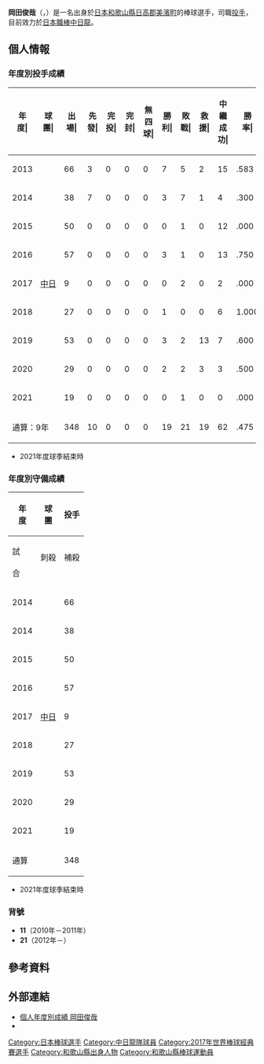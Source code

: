 {{Infobox NPB player|
|name=岡田俊哉|
|image=20130421 Toshiya Okada, pitcher of the Chunichi Dragons, at Yokohama Stadium.JPG|
|width=300|
|position=投手|
|team=中日龍|
|number=21|
|bats=左|
|throws=左|
|birthdate={{birth_date_and_age|1991|12|5|mf=y}}|
|birthplace={{JPN}}[[和歌山縣|和歌山縣]][[日高郡_(和歌山縣)|日高郡]][[美濱町_(和歌山縣)|美濱町]]|
|debutdate=3月30日
|debutyear=2013年
|debutteam=中日龍
|statyear=2021年球季
|stat1label=勝投－敗投
|stat1value=19－21
|stat2label=中繼－救援
|stat2value=62－19
|stat3label=三振－四死
|stat3value=352－149
|stat4label=防禦率
|stat4value=3.43
|teams=<nowiki></nowiki> 
* [[智辯學園和歌山小學校、中學校及高等學校|智辯學園和歌山高等學校]]
* [[中日龍|中日龍]]（2010年－）
}}
{{MedalTableTop}}
{{MedalSport|男子[[棒球|棒球]]}}
{{MedalCountry|{{JPN}}}}
{{MedalCompetition|[[世界棒球經典賽|世界棒球經典賽]]}}
{{MedalBronze|[[2017年世界棒球經典賽|2017年 洛杉磯]]|隊際}}
{{MedalBottom}}
{{Japanese|japanese=岡田 俊哉|kana=おかだ としや|romaji=Okada Toshiya}}

'''岡田俊哉'''（{{jpn|j=岡田 俊哉|hg=おかだ としや|rm=Okada Toshiya}}，{{bd|1991年|12月5日||catIdx=Okada, Toshiya}}）是一名出身於[[日本|日本]][[和歌山縣|和歌山縣]][[日高郡_(和歌山縣)|日高郡]][[美濱町_(和歌山縣)|美濱町]]的棒球選手，司職[[投手|投手]]，目前效力於[[日本職棒|日本職棒]][[中日龍|中日龍]]。

== 個人情報 ==
=== 年度別投手成績 ===
{| class="wikitable" style="text-align:right; font-size:small"
|-bgcolor="#efefef"
!年<br>度|!!球<br>團|!!出<br>場|!!先<br>發|!!完<br>投|!!完<br>封|!!無<br>四<br>球|!!勝<br>利|!!敗<br>戰|!!救<br>援|!!中<br>繼<br>成<br>功|!!勝<br>率|!!打<br>者|!!投<br>球<br>局<br>數|!!被<br>安<br>打|!!被<br>全<br>壘<br>打|!!保<br>送|!!敬<br>遠|!!觸<br>身<br>球|!!三<br>振<br>數|!!暴<br>投|!!犯<br>規|!!失分|!!自<br>責<br>分|!!防<br>禦<br>率|!!WHIP
|-
|style="text-align:center;"|2013
|rowspan="9" style="text-align:center;white-space:nowrap;"|[[中日龍|中日]]
|66||3||0||0||0||7||5||2||15||.583||362||87.0||67||6||37||0||2||67||4||0||27||27||2.79||1.20
|-
|style="text-align:center;"|2014
|38||7||0||0||0||3||7||1||4||.300||307||72.2||67||5||31||1||2||51||0||0||39||35||4.33||1.35
|-
|style="text-align:center;"|2015
|50||0||0||0||0||0||1||0||12||.000||225||57.1||38||1||15||0||2||55||2||0||10||10||1.57||0.92
|-
|style="text-align:center;"|2016
|57||0||0||0||0||3||1||0||13||.750||273||64.2||62||4||18||0||2||66||1||0||28||23||3.20||1.24
|-
|style="text-align:center;"|2017
|9||0||0||0||0||0||2||0||2||.000||31||7.0||9||1||1||0||0||4||0||0||5||4||5.14||1.43
|-
|style="text-align: center;"|2018
|27||0||0||0||0||1||0||0||6||1.000||99||21.1||24||2||13||0||0||19||1||0||13||12||5.06||1.73
|-
|style="text-align: center;"|2019
|53||0||0||0||0||3||2||13||7||.600||207||50.1||44||8||14||1||1||53||0||0||20||20||3.58||1.15
|-
|style="text-align: center;"|2020
|29||0||0||0||0||2||2||3||3||.500||112||24.0||28||3||14||2||0||27||2||0||20||13||4.88||1.75
|-
|style="text-align:center;"|2021
|19||0||0||0||0||0||1||0||0||.000||74||16.2||23||1||6||0||0||10||0||0||9||9||4.86||1.74
|-
!colspan="2"|通算：9年
|348||10||0||0||0||19||21||19||62||.475||1690||401.0||362||31||149||4||9||352||10||0||171||153||3.43||1.27
|}
* 2021年度球季結束時

=== 年度別守備成績 ===
{| class="wikitable" style="text-align: right; font-size: small; border-collapse:collapse; padding: 1px;"
!rowspan="2"|年<br />度!!rowspan="2"|球<br />團!!colspan="6"|投手
|-style="line-height:1.25em;"
!試<br /><br />合!!刺殺<br /><br />!!補殺<br /><br />!!失策<br /><br />!!併殺<br /><br />!!守備率<br /><br />
|-
|style="text-align:center;"|2014
|rowspan="9" style="text-align: center; white-space:nowrap;"|[[中日龍|中日]]
|66||2||26||1||0||.966
|-
|style="text-align:center;"|2014
|38||6||14||0||1||1.000
|-
|style="text-align:center;"|2015
|50||4||9||2||0||.867
|-
|style="text-align:center;"|2016
|57||4||9||1||1||.929
|-
|style="text-align:center;"|2017
|9||0||1||0||0||1.000
|-
|style="text-align:center;"|2018
|27||1||2||0||1||1.000
|-
|style="text-align:center;"|2019
|53||1||8||0||2||1.000
|-
|style="text-align:center;"|2020
|29||1||4||0||1||1.000
|-
|style="text-align:center;"|2021
|19||1||3||0||1||1.000
|-
!colspan="2"|通算
|348||20||76||4||7||.960
|}

* 2021年度球季結束時

=== 背號 ===
* '''11'''（2010年－2011年）
* '''21'''（2012年－）

== 參考資料 ==
{{reflist}}

== 外部連結 ==
* [http://npb.jp/bis/players/11515131.html 個人年度別成績 岡田俊哉] {{Wayback|url=http://npb.jp/bis/players/11515131.html |date=20170311000244 }} {{ja icon}}
* {{Baseballstats|brm=okada-000tos}}

{{中日龍球團球員名單}}
{{2017年第四屆世界棒球經典賽日本成棒代表隊}}
{{DEFAULTSORT:Okada, Toshiya}}
[[Category:日本棒球選手|Category:日本棒球選手]]
[[Category:中日龍隊球員|Category:中日龍隊球員]]
[[Category:2017年世界棒球經典賽選手|Category:2017年世界棒球經典賽選手]]
[[Category:和歌山縣出身人物|Category:和歌山縣出身人物]]
[[Category:和歌山縣棒球運動員|Category:和歌山縣棒球運動員]]